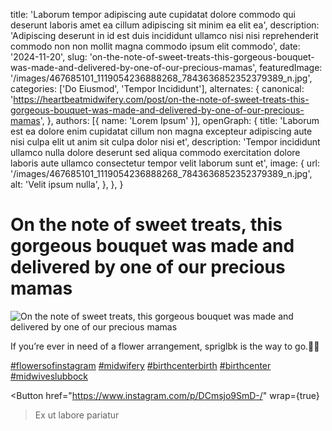   title: 'Laborum tempor adipiscing aute cupidatat dolore commodo qui deserunt laboris amet ea cillum adipiscing sit minim ea elit ea',
  description: 'Adipiscing deserunt in id est duis incididunt ullamco nisi nisi reprehenderit commodo non non mollit magna commodo ipsum elit commodo',
  date: '2024-11-20',
  slug: 'on-the-note-of-sweet-treats-this-gorgeous-bouquet-was-made-and-delivered-by-one-of-our-precious-mamas',
  featuredImage: '/images/467685101_1119054236888268_7843636852352379389_n.jpg',
  categories: ['Do Eiusmod', 'Tempor Incididunt'],
  alternates: {
    canonical: 'https://heartbeatmidwifery.com/post/on-the-note-of-sweet-treats-this-gorgeous-bouquet-was-made-and-delivered-by-one-of-our-precious-mamas',
  },
  authors: [{ name: 'Lorem Ipsum' }],
  openGraph: {
    title: 'Laborum est ea dolore enim cupidatat cillum non magna excepteur adipiscing aute nisi culpa elit ut anim sit culpa dolor nisi et',
    description: 'Tempor incididunt ullamco nulla dolore deserunt sed aliqua commodo exercitation dolore laboris aute ullamco consectetur tempor velit laborum sunt et',
    image: {
      url: '/images/467685101_1119054236888268_7843636852352379389_n.jpg',
      alt: 'Velit ipsum nulla',
    },
  },
}


# On the note of sweet treats, this gorgeous bouquet was made and delivered by one of our precious mamas

<Image
  src="/images/467685101_1119054236888268_7843636852352379389_n.jpg"
  size="large"
  wrap={true}
  alt="On the note of sweet treats, this gorgeous bouquet was made and delivered by one of our precious mamas"
/>

If you’re ever in need of a flower arrangement, spriglbk is the way to go.🫶🏼

[#flowersofinstagram](https://www.instagram.com/explore/tags/flowersofinstagram/) [#midwifery](https://www.instagram.com/explore/tags/midwifery/) [#birthcenterbirth](https://www.instagram.com/explore/tags/birthcenterbirth/) [#birthcenter](https://www.instagram.com/explore/tags/birthcenter/) [#midwiveslubbock](https://www.instagram.com/explore/tags/midwiveslubbock/)

<Button
  href="https://www.instagram.com/p/DCmsjo9SmD-/"
  wrap={true}
>Ex ut labore pariatur</Button>
